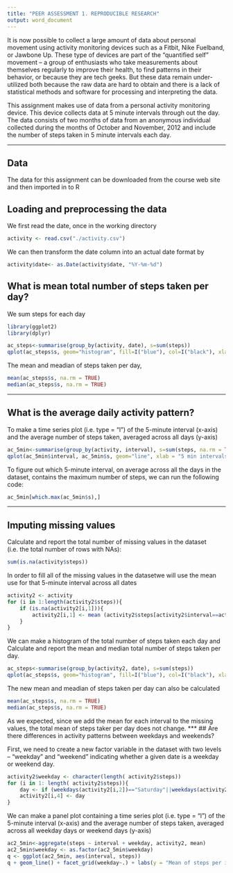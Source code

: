```yaml
---
title: "PEER ASSESSMENT 1. REPRODUCIBLE RESEARCH"
output: word_document
---
```


It is now possible to collect a large amount of data about personal movement using activity monitoring devices such as a Fitbit, Nike Fuelband, or Jawbone Up. These type of devices are part of the "quantified self" movement -- a group of enthusiasts who take measurements about themselves regularly to improve their health, to find patterns in their behavior, or because they are tech geeks. But these data remain under-utilized both because the raw data are hard to obtain and there is a lack of statistical methods and software for processing and interpreting the data.

This assignment makes use of data from a personal activity monitoring device. This device collects data at 5 minute intervals through out the day. The data consists of two months of data from an anonymous individual collected during the months of October and November, 2012 and include the number of steps taken in 5 minute intervals each day.

***
## Data
The data for this assignment can be downloaded from the course web site and then imported in to R

## Loading and preprocessing the data

We first read the date, once in the working directory
```r
activity <- read.csv("./activity.csv")
```
We can then transform the date column into an actual date format by
```r
activity$date<- as.Date(activity$date, "%Y-%m-%d")
```

## What is mean total number of steps taken per day?

We sum steps for each day
```r
library(ggplot2)
library(dplyr)
```

```r
ac_steps<-summarise(group_by(activity, date), s=sum(steps))
qplot(ac_steps$s, geom="histogram", fill=I("blue"), col=I("black"), xlab = "Number of steps per day")
```

The mean and meadian of steps taken per day,
```r
mean(ac_steps$s, na.rm = TRUE)
median(ac_steps$s, na.rm = TRUE)
```
***
## What is the average daily activity pattern?

To make a time series plot (i.e. type = "l") of the 5-minute interval (x-axis) and the average number of steps taken, averaged across all days (y-axis)
```r
ac_5min<-summarise(group_by(activity, interval), s=sum(steps, na.rm = TRUE))
qplot(ac_5min$interval, ac_5min$s, geom="line", xlab = "5 min intervals", ylab="Number of steps / interval", main = "Steps by 5-min intervals")
```

To figure out which 5-minute interval, on average across all the days in the dataset, contains the maximum number of steps, we can run the following code:
```r
ac_5min[which.max(ac_5min$s),]
```
***
## Imputing missing values

Calculate and report the total number of missing values in the dataset (i.e. the total number of rows with NAs):
```r
sum(is.na(activity$steps))
```

In order to fill all of the missing values in the datasetwe will use the mean use for that  5-minute interval across all dates
```r
activity2 <- activity
for (i in 1:length(activity2$steps)){
    if (is.na(activity2[i,1])){
        activity2[i,1] <- mean (activity2$steps[activity2$interval==activity2[i,3]], na.rm=TRUE)
    }
}
```

We can make a histogram of the total number of steps taken each day and Calculate and report the mean and median total number of steps taken per day.
```r
ac_steps<-summarise(group_by(activity2, date), s=sum(steps))
qplot(ac_steps$s, geom="histogram", fill=I("blue"), col=I("black"), xlab = "Number of steps per day")
```

The new mean and meadian of steps taken per day can also be calculated
```r
mean(ac_steps$s, na.rm = TRUE)
median(ac_steps$s, na.rm = TRUE)
```

As we expected, since we add the mean for each interval to the missing values, the total mean of steps taker per day does not change. 
***
## Are there differences in activity patterns between weekdays and weekends?

First, we need to create a new factor variable in the dataset with two levels -- "weekday" and "weekend" indicating whether a given date is a weekday or weekend day.

```r
activity2$weekday <- character(length( activity2$steps))
for (i in 1: length( activity2$steps)){
    day <- if (weekdays(activity2[i,2])=="Saturday"||weekdays(activity2[i,2])=="Sunday") "weekend" else "weekday"
    activity2[i,4] <- day
}
```

We can make a panel plot containing a time series plot (i.e. type = "l") of the 5-minute interval (x-axis) and the average number of steps taken, averaged across all weekday days or weekend days (y-axis)
```r
ac2_5min<-aggregate(steps ~ interval + weekday, activity2, mean)
ac2_5min$weekday <- as.factor(ac2_5min$weekday)
q <- ggplot(ac2_5min, aes(interval, steps))
q + geom_line() + facet_grid(weekday~.) + labs(y = "Mean of steps per interval", title ="Weekday comparison of steps")
```